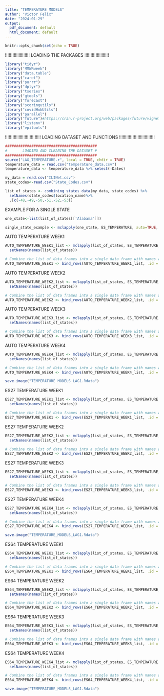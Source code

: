 ```yaml
---
title: "TEMPERATURE MODELS"
author: "Victor Felix"
date: "2024-01-29"
output:
  pdf_document: default
  html_document: default
---
```


```r
knitr::opts_chunk$set(echo = TRUE)
```
!!!!!!!!!!!!!!!!!!!!
LOADING THE PACKAGES
!!!!!!!!!!!!!!!!!!!!
```r
library("tidyr")
library("MMWRweek")
library("data.table")
library("caret")
library("purrr")
library("dplyr")
library("tseries")
library("gtools")
library("forecast")
library("scoringutils")
library("covidHubUtils")
library("parallel")
library("future")#https://cran.r-project.org/web/packages/future/vignettes/future-4-issues.html
library("listenv")
library("epitools")
```
!!!!!!!!!!!!!!!!!!!!!!!!!!!!!
LOADING DATASET AND FUNCTIONS 
!!!!!!!!!!!!!!!!!!!!!!!!!!!!!
```r
##########################################
#       LOADING AND CLEANING THE DATASET #      
##########################################
source("LAG_TEMPERATURE.r", local = TRUE, chdir = TRUE)
temperature_data = read.csv("temperature_data.csv")
temperature_data <- temperature_data %>% select(-Dates)

my_data = read.csv("ILINet.csv")
state_codes<-read.csv("State_Codes.csv")

list_of_states <- combining_states_data(my_data, state_codes) %>%
  setNames(state_codes$location_name)%>%
  .[c(-48,-49,-50,-51,-52,-53)]
```

EXAMPLE FOR A SINGLE STATE

```r
one_state<-list(list_of_states[['Alabama']])

single_state_example <- mclapply(one_state, ES_TEMPERATURE, auto=TRUE, n_weeks_ahead=1,temperature_data=temperature_data, week_lag=1, mc.cores=1)
```

AUTO TEMPERATURE WEEK1

```r
AUTO_TEMPERATURE_WEEK1_list <- mclapply(list_of_states, ES_TEMPERATURE, auto=TRUE, n_weeks_ahead=1,week_lag=1,temperature_data=temperature_data, mc.cores=4)%>%
  setNames(names(list_of_states))

# Combine the list of data frames into a single data frame with names as a column
AUTO_TEMPERATURE_WEEK1 <- bind_rows(AUTO_TEMPERATURE_WEEK1_list, .id = "State")
```

AUTO TEMPERATURE WEEK2

```r
AUTO_TEMPERATURE_WEEK2_list <- mclapply(list_of_states, ES_TEMPERATURE, auto=TRUE, n_weeks_ahead=2,week_lag=1,temperature_data=temperature_data, mc.cores=4)%>%
  setNames(names(list_of_states))

# Combine the list of data frames into a single data frame with names as a column
AUTO_TEMPERATURE_WEEK2 <- bind_rows(AUTO_TEMPERATURE_WEEK2_list, .id = "State")
```

AUTO TEMPERATURE WEEK3

```r
AUTO_TEMPERATURE_WEEK3_list <- mclapply(list_of_states, ES_TEMPERATURE, auto=TRUE, n_weeks_ahead=3,week_lag=1,temperature_data=temperature_data, mc.cores=4)%>%
  setNames(names(list_of_states))

# Combine the list of data frames into a single data frame with names as a column
AUTO_TEMPERATURE_WEEK3 <- bind_rows(AUTO_TEMPERATURE_WEEK3_list, .id = "State")
```

AUTO TEMPERATURE WEEK4

```r
AUTO_TEMPERATURE_WEEK4_list <- mclapply(list_of_states, ES_TEMPERATURE, auto=TRUE, n_weeks_ahead=4,week_lag=1,temperature_data=temperature_data, mc.cores=4)%>%
  setNames(names(list_of_states))

# Combine the list of data frames into a single data frame with names as a column
AUTO_TEMPERATURE_WEEK4 <- bind_rows(AUTO_TEMPERATURE_WEEK4_list, .id = "State")
```

```r
save.image("TEMPERATURE_MODELS_LAG1.Rdata")
```

ES27 TEMPERATURE WEEK1

```r
ES27_TEMPERATURE_WEEK1_list <- mclapply(list_of_states, ES_TEMPERATURE, ES27=TRUE, n_weeks_ahead=1,week_lag=1,temperature_data=temperature_data, mc.cores=4)%>%
  setNames(names(list_of_states))

# Combine the list of data frames into a single data frame with names as a column
ES27_TEMPERATURE_WEEK1 <- bind_rows(ES27_TEMPERATURE_WEEK1_list, .id = "State")
```

ES27 TEMPERATURE WEEK2

```r
ES27_TEMPERATURE_WEEK2_list <- mclapply(list_of_states, ES_TEMPERATURE, ES27=TRUE, n_weeks_ahead=2,week_lag=1,temperature_data=temperature_data, mc.cores=4)%>%
  setNames(names(list_of_states))

# Combine the list of data frames into a single data frame with names as a column
ES27_TEMPERATURE_WEEK2 <- bind_rows(ES27_TEMPERATURE_WEEK2_list, .id = "State")
```

ES27 TEMPERATURE WEEK3

```r
ES27_TEMPERATURE_WEEK3_list <- mclapply(list_of_states, ES_TEMPERATURE, ES27=TRUE, n_weeks_ahead=3,week_lag=1,temperature_data=temperature_data, mc.cores=4)%>%
  setNames(names(list_of_states))

# Combine the list of data frames into a single data frame with names as a column
ES27_TEMPERATURE_WEEK3 <- bind_rows(ES27_TEMPERATURE_WEEK3_list, .id = "State")
```

ES27 TEMPERATURE WEEK4

```r
ES27_TEMPERATURE_WEEK4_list <- mclapply(list_of_states, ES_TEMPERATURE, ES27=TRUE, n_weeks_ahead=4,week_lag=1,temperature_data=temperature_data, mc.cores=4)%>%
  setNames(names(list_of_states))

# Combine the list of data frames into a single data frame with names as a column
ES27_TEMPERATURE_WEEK4 <- bind_rows(ES27_TEMPERATURE_WEEK4_list, .id = "State")
```

```r
save.image("TEMPERATURE_MODELS_LAG1.Rdata")
```

ES64 TEMPERATURE WEEK1

```r
ES64_TEMPERATURE_WEEK1_list <- mclapply(list_of_states, ES_TEMPERATURE, ES64=TRUE, n_weeks_ahead=1,week_lag=1,temperature_data=temperature_data, mc.cores=4)%>%
  setNames(names(list_of_states))

# Combine the list of data frames into a single data frame with names as a column
ES64_TEMPERATURE_WEEK1 <- bind_rows(ES64_TEMPERATURE_WEEK1_list, .id = "State")
```

ES64 TEMPERATURE WEEK2

```r
ES64_TEMPERATURE_WEEK2_list <- mclapply(list_of_states, ES_TEMPERATURE, ES64=TRUE, n_weeks_ahead=2,week_lag=1,temperature_data=temperature_data, mc.cores=4)%>%
  setNames(names(list_of_states))

# Combine the list of data frames into a single data frame with names as a column
ES64_TEMPERATURE_WEEK2 <- bind_rows(ES64_TEMPERATURE_WEEK2_list, .id = "State")
```

ES64 TEMPERATURE WEEK3

```r
ES64_TEMPERATURE_WEEK3_list <- mclapply(list_of_states, ES_TEMPERATURE, ES64=TRUE, n_weeks_ahead=3,week_lag=1,temperature_data=temperature_data, mc.cores=4)%>%
  setNames(names(list_of_states))

# Combine the list of data frames into a single data frame with names as a column
ES64_TEMPERATURE_WEEK3 <- bind_rows(ES64_TEMPERATURE_WEEK3_list, .id = "State")
```

ES64 TEMPERATURE WEEK4

```r
ES64_TEMPERATURE_WEEK4_list <- mclapply(list_of_states, ES_TEMPERATURE, ES64=TRUE, n_weeks_ahead=4,week_lag=1,temperature_data=temperature_data, mc.cores=4)%>%
  setNames(names(list_of_states))

# Combine the list of data frames into a single data frame with names as a column
ES64_TEMPERATURE_WEEK4 <- bind_rows(ES64_TEMPERATURE_WEEK4_list, .id = "State")
```

```r
save.image("TEMPERATURE_MODELS_LAG1.Rdata")
```


